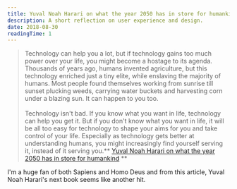 ```yaml
---
title: Yuval Noah Harari on what the year 2050 has in store for humankind
description: A short reflection on user experience and design.
date: 2018-08-30
readingTime: 1
---
```


>Technology can help you a lot, but if technology gains too much power over your life, you might become a hostage to its agenda. Thousands of years ago, humans invented agriculture, but this technology enriched just a tiny elite, while enslaving the majority of humans. Most people found themselves working from sunrise till sunset plucking weeds, carrying water buckets and harvesting corn under a blazing sun. It can happen to you too.
<br /><br />
Technology isn't bad. If you know what you want in life, technology can help you get it. But if you don't know what you want in life, it will be all too easy for technology to shape your aims for you and take control of your life. Especially as technology gets better at understanding humans, you might increasingly find yourself serving it, instead of it serving you.** <a href="https://www.wired.co.uk/article/yuval-noah-harari-extract-21-lessons-for-the-21st-century?utm_source=offscreenmag_com&utm_medium=email&utm_campaign=newsletter" target="_blank">Yuval Noah Harari on what the year 2050 has in store for humankind</a> **

I'm a huge fan of both Sapiens and Homo Deus and from this article, Yuval Noah Harari's next book seems like another hit.